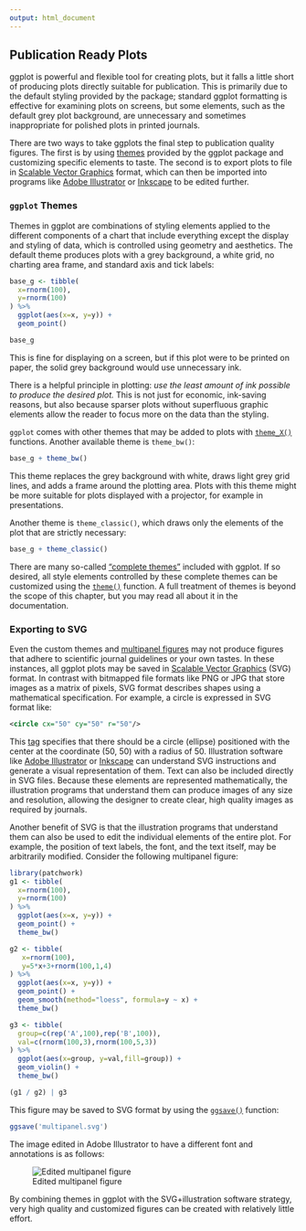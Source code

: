 ```yaml
---
output: html_document
---
```


## Publication Ready Plots

ggplot is powerful and flexible tool for creating plots, but it falls a little
short of producing plots directly suitable for publication. This is primarily
due to the default styling provided by the package; standard ggplot formatting
is effective for examining plots on screens, but some elements, such as the
default grey plot background, are unnecessary and sometimes inappropriate for
polished plots in printed journals.

There are two ways to take ggplots the final step to publication quality
figures. The first is by using
[themes](https://ggplot2.tidyverse.org/reference/ggtheme.html) provided by the
ggplot package and customizing specific elements to taste. The second is to
export plots to file in [Scalable Vector
Graphics](https://en.wikipedia.org/wiki/Scalable_Vector_Graphics) format, which
can then be imported into programs like [Adobe
Illustrator](https://www.adobe.com/products/illustrator.html) or
[Inkscape](https://inkscape.org/) to be edited further.


### `ggplot` Themes

Themes in ggplot are combinations of styling elements applied to the different
components of a chart that include everything except the display and styling of
data, which is controlled using geometry and aesthetics. The default theme
produces plots with a grey background, a white grid, no charting area frame, and
standard axis and tick labels:

```r
base_g <- tibble(
  x=rnorm(100),
  y=rnorm(100)
) %>%
  ggplot(aes(x=x, y=y)) +
  geom_point()

base_g
```

This is fine for displaying on a screen, but if this plot were to be printed on
paper, the solid grey background would use unnecessary ink.

:::{.box .note}
There is a helpful principle in plotting: *use the least amount of ink possible
to produce the desired plot.* This is not just for economic, ink-saving reasons,
but also because sparser plots without superfluous graphic elements allow the
reader to focus more on the data than the styling.
:::

`ggplot` comes with other themes that may be added to plots with
[`theme_X()`](https://ggplot2.tidyverse.org/reference/ggtheme.html) functions.
Another available theme is `theme_bw()`:

```r
base_g + theme_bw()
```

This theme replaces the grey background with white, draws light grey grid lines,
and adds a frame around the plotting area. Plots with this theme might be more
suitable for plots displayed with a projector, for example in presentations.

Another theme is `theme_classic()`, which draws only the elements of the plot
that are strictly necessary:

```r
base_g + theme_classic()
```

There are many so-called ["complete
themes"](https://ggplot2.tidyverse.org/reference/ggtheme.html) included with
ggplot. If so desired, all style elements controlled by these complete themes
can be customized using the
[`theme()`](https://ggplot2.tidyverse.org/reference/theme.html) function. A full
treatment of themes is beyond the scope of this chapter, but you may read all
about it in the documentation.

### Exporting to SVG

Even the custom themes and [multipanel figures](multipanel-figures) may not
produce figures that adhere to scientific journal guidelines or your own tastes.
In these instances, all ggplot plots may be saved in  [Scalable Vector
Graphics](https://en.wikipedia.org/wiki/Scalable_Vector_Graphics) (SVG) format.
In contrast with bitmapped file formats like PNG or JPG that store images as a
matrix of pixels, SVG format describes shapes using a mathematical
specification. For example, a circle is expressed in SVG format like:

```xml
<circle cx="50" cy="50" r="50"/>
```
This [<circle> tag](https://developer.mozilla.org/en-US/docs/Web/SVG/Element/circle)
specifies that there should be a circle (ellipse) positioned with the center at
the coordinate (50, 50) with a radius of 50. Illustration software like [Adobe
Illustrator](https://www.adobe.com/products/illustrator.html) or
[Inkscape](https://inkscape.org/) can understand SVG instructions and generate
a visual representation of them. Text can also be included directly in SVG
files. Because these elements are represented mathematically, the illustration
programs that understand them can produce images of any size and resolution,
allowing the designer to create clear, high quality images as required by
journals.

Another benefit of SVG is that the illustration programs that understand them
can also be used to edit the individual elements of the entire plot. For
example, the position of text labels, the font, and the text itself, may be
arbitrarily modified. Consider the following multipanel figure:

```r
library(patchwork)
g1 <- tibble(
  x=rnorm(100),
  y=rnorm(100)
) %>%
  ggplot(aes(x=x, y=y)) +
  geom_point() +
  theme_bw()

g2 <- tibble(
   x=rnorm(100),
   y=5*x+3+rnorm(100,1,4)
) %>%
  ggplot(aes(x=x, y=y)) +
  geom_point() +
  geom_smooth(method="loess", formula=y ~ x) +
  theme_bw()

g3 <- tibble(
  group=c(rep('A',100),rep('B',100)),
  val=c(rnorm(100,3),rnorm(100,5,3))
) %>%
  ggplot(aes(x=group, y=val,fill=group)) +  
  geom_violin() +
  theme_bw()

(g1 / g2) | g3
```

This figure may be saved to SVG format by using the
[`ggsave()`](https://ggplot2.tidyverse.org/reference/ggsave.html) function:

```r
ggsave('multipanel.svg')
```

The image edited in Adobe Illustrator to have a different font and annotations
is as follows:

![Edited multipanel figure](multipanel.png)

By combining themes in ggplot with the SVG+illustration software strategy, very
high quality and customized figures can be created with relatively little
effort.
